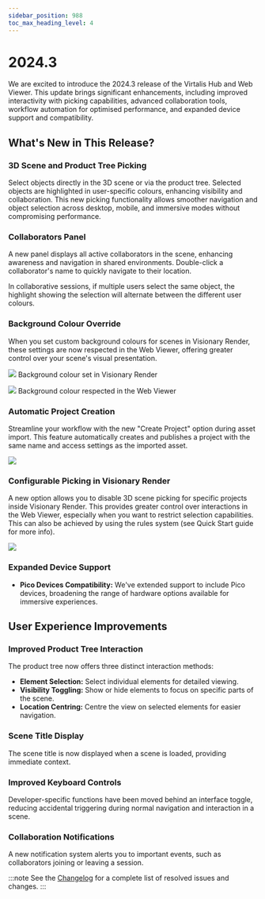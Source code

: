 ```yaml
---
sidebar_position: 988
toc_max_heading_level: 4
---
```


# 2024.3

We are excited to introduce the 2024.3 release of the Virtalis Hub and Web Viewer. This update brings significant enhancements, including improved interactivity with picking capabilities, advanced collaboration tools, workflow automation for optimised performance, and expanded device support and compatibility. 

## What's New in This Release?

### 3D Scene and Product Tree Picking

Select objects directly in the 3D scene or via the product tree. Selected objects are highlighted in user-specific colours, enhancing visibility and collaboration. This new picking functionality allows smoother navigation and object selection across desktop, mobile, and immersive modes without compromising performance.

### Collaborators Panel

A new panel displays all active collaborators in the scene, enhancing awareness and navigation in shared environments. Double-click a collaborator's name to quickly navigate to their location.

In collaborative sessions, if multiple users select the same object, the highlight showing the selection will alternate between the different user colours.

### Background Colour Override

When you set custom background colours for scenes in Visionary Render, these settings are now respected in the Web Viewer, offering greater control over your scene's visual presentation.

![](/img/release-notes/virtalis-hub-and-web-viewer/2024.3-1.png)
Background colour set in Visionary Render
 
![](/img/release-notes/virtalis-hub-and-web-viewer/2024.3-2.png)
Background colour respected in the Web Viewer

### Automatic Project Creation

Streamline your workflow with the new "Create Project" option during asset import. This feature automatically creates and publishes a project with the same name and access settings as the imported asset.

![](/img/release-notes/virtalis-hub-and-web-viewer/2024.3-3.png)

### Configurable Picking in Visionary Render

A new option allows you to disable 3D scene picking for specific projects inside Visionary Render. This provides greater control over interactions in the Web Viewer, especially when you want to restrict selection capabilities. This can also be achieved by using the rules system (see Quick Start guide for more info).

![](/img/release-notes/virtalis-hub-and-web-viewer/2024.3-4.png)

### Expanded Device Support

- **Pico Devices Compatibility:** We've extended support to include Pico devices, broadening the range of hardware options available for immersive experiences.

## User Experience Improvements

### Improved Product Tree Interaction

The product tree now offers three distinct interaction methods:

- **Element Selection:** Select individual elements for detailed viewing.
- **Visibility Toggling:** Show or hide elements to focus on specific parts of the scene.
- **Location Centring:** Centre the view on selected elements for easier navigation.

### Scene Title Display

The scene title is now displayed when a scene is loaded, providing immediate context.

### Improved Keyboard Controls

Developer-specific functions have been moved behind an interface toggle, reducing accidental triggering during normal navigation and interaction in a scene.

### Collaboration Notifications

A new notification system alerts you to important events, such as collaborators joining or leaving a session.

:::note
See the [Changelog](../../changelogs/virtalis-hub-and-web-viewer#20243) for a complete list of resolved issues and changes.
:::

